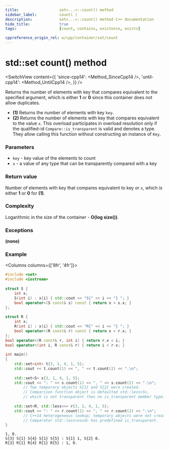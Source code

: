 ```yaml
---
title:					set<...>::count() method
sidebar_label:			count( )
description:			set<...>::count() method C++ documentation
hide_title:				true
tags:					[count, contains, existence, exists]

cppreference_origin_rel: w/cpp/container/set/count
---
```



<!----------------- Codes ---------------------->

<!-- count() -->

# std::set count() method

<SwitchView content={{
    'since-cpp14': <Method_SinceCpp14 />,
    'until-cpp14': <Method_UntilCpp14 />,
    }} />

Returns the number of elements with key that compares equivalent to the specified argument, which is either **1** or **0** since this container does not allow duplicates.

 - **(1)** Returns the number of elements with key `key`.
 - **(2)** Returns the number of elements with key that compares equivalent to the value `x`. 
    This overload participates in overload resolution only if the qualified-id `Compare::is_transparent` is valid and denotes a type. They allow calling this function without constructing an instance of `Key`.

### Parameters

 - `key` - key value of the elements to count
 - `x` - a value of any type that can be transparently compared with a key

### Return value

Number of elements with key that compares equivalent to key or `x`, which is either **1** or **0** for **(1)**.

### Complexity

Logarithmic in the size of the container - **O(log size())**.

### Exceptions

**(none)**

### Example

<Columns columns={['8fr', '4fr']}>
<div>

```cpp title='Main.cpp' showLineNumbers
#include <set>
#include <iostream>
 
struct S {
    int x;
    S(int i) : x{i} { std::cout << "S{" << i << "} "; }
    bool operator<(S const& s) const { return x < s.x; }
};
 
struct R {
    int x;
    R(int i) : x{i} { std::cout << "R{" << i << "} "; }
    bool operator<(R const& r) const { return x < r.x; }
};
bool operator<(R const& r, int i) { return r.x < i; }
bool operator<(int i, R const& r) { return i < r.x; }
 
int main()
{
    std::set<int> t{3, 1, 4, 1, 5};
    std::cout << t.count(1) << ", " << t.count(2) << ".\n";
 
    std::set<S> s{3, 1, 4, 1, 5};
    std::cout << ": " << s.count(1) << ", " << s.count(2) << ".\n";
        // Two temporary objects S{1} and S{2} were created.
        // Comparison function object is defaulted std::less<S>,
        // which is not transparent (has no is_transparent member type).
 
    std::set<R, std::less<>> r{3, 1, 4, 1, 5};
    std::cout << ": " << r.count(1) << ", " << r.count(2) << ".\n";
        // C++14 heterogeneous lookup; temporary objects were not created.
        // Comparator std::less<void> has predefined is_transparent.
}
```

</div>
<div>

```plaintext title="Possible output"
1, 0.
S{3} S{1} S{4} S{1} S{5} : S{1} 1, S{2} 0.
R{3} R{1} R{4} R{1} R{5} : 1, 0.
```

</div>
</Columns>
